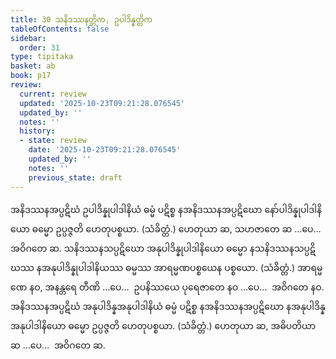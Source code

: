 ```yaml
---
title: 30 သနိဒဿနတ္တိက, ဥပါဒိန္နတ္တိက
tableOfContents: false
sidebar:
  order: 31
type: tipitaka
basket: ab
book: p17
review:
  current: review
  updated: '2025-10-23T09:21:28.076545'
  updated_by: ''
  notes: ''
  history:
  - state: review
    date: '2025-10-23T09:21:28.076545'
    updated_by: ''
    notes: ''
    previous_state: draft
---
```



<ReviewStatus review={frontmatter.review} showDetails={true} />

<HypothesisAnnotation frontmatter={frontmatter} />

<DynamicBreadcrumb />

<Division number="47" book="p17" e="ch" v="40" p="303">

<Paragraph number="132" book="p17">
အနိဒဿနအပ္ပဋိဃံ ဥပါဒိန္နုပါဒါနိယံ ဓမ္မံ ပဋိစ္စ နအနိဒဿနအပ္ပဋိဃော နော်ပါဒိန္နုပါဒါနိယော ဓမ္မော ဥပ္ပဇ္ဇတိ ဟေတုပစ္စယာ. (သံခိတ္တံ.) ဟေတုယာ ဆ, သဟဇာတေ ဆ …ပေ…  အဝိဂတေ ဆ.
</Paragraph>

<Paragraph number="133" book="p17">
သနိဒဿနသပ္ပဋိဃော အနုပါဒိန္နုပါဒါနိယော ဓမ္မော နသနိဒဿနသပ္ပဋိဃဿ နအနုပါဒိန္နုပါဒါနိယဿ ဓမ္မဿ အာရမ္မဏပစ္စယေန ပစ္စယော. (သံခိတ္တံ.) အာရမ္မဏေ နဝ, အနန္တရေ တီဏိ …ပေ…  ဥပနိဿယေ ပုရေဇာတေ နဝ …ပေ…  အဝိဂတေ နဝ.
</Paragraph>

<Paragraph number="134" book="p17">
အနိဒဿနအပ္ပဋိဃံ အနုပါဒိန္နအနုပါဒါနိယံ ဓမ္မံ ပဋိစ္စ နအနိဒဿနအပ္ပဋိဃော နအနုပါဒိန္နအနုပါဒါနိယော ဓမ္မော ဥပ္ပဇ္ဇတိ ဟေတုပစ္စယာ. (သံခိတ္တံ.) ဟေတုယာ ဆ, အဓိပတိယာ ဆ …ပေ…  အဝိဂတေ ဆ.
</Paragraph>
</Division>